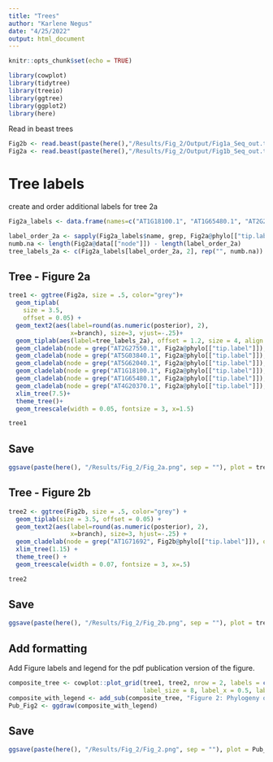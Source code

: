 ```yaml
---
title: "Trees"
author: "Karlene Negus"
date: "4/25/2022"
output: html_document
---
```


```r
knitr::opts_chunk$set(echo = TRUE)

library(cowplot)
library(tidytree)
library(treeio)
library(ggtree)
library(ggplot2)
library(here)
```
Read in beast trees
```r
Fig2b <- read.beast(paste(here(),"/Results/Fig_2/Output/Fig1a_Seq_out.txt", sep = ""))
Fig2a <- read.beast(paste(here(),"/Results/Fig_2/Output/Fig1b_Seq_out.txt", sep=""))
```
# Tree labels
create and order additional labels for tree 2a
```r
Fig2a_labels <- data.frame(names=c("AT1G18100.1", "AT1G65480.1", "AT2G27550.1", "AT4G20370.1", "AT5G03840.1", "AT5G62040.1", "MLOC_68576.1", "Traes_5AL_9731E2D53.1", "Traes_7AS_EBD5F1F54.1", "Traes_7BS_581AA844D.1", "Traes_7DS_12C14942B.1"), info=c("MFT", "FT", "ATC", "TSF", "TFL1", "BFT", "Barley FT", "", "Wheat FT", "", ""))

label_order_2a <- sapply(Fig2a_labels$name, grep, Fig2a@phylo[["tip.label"]])
numb.na <- length(Fig2a@data[["node"]]) - length(label_order_2a)
tree_labels_2a <- c(Fig2a_labels[label_order_2a, 2], rep("", numb.na))

```
## Tree - Figure 2a
```r
tree1 <- ggtree(Fig2a, size = .5, color="grey")+
  geom_tiplab(
    size = 3.5,
    offset = 0.05) +
  geom_text2(aes(label=round(as.numeric(posterior), 2),
                 x=branch), size=3, vjust=-.25)+
  geom_tiplab(aes(label=tree_labels_2a), offset = 1.2, size = 4, align = TRUE, linetype = "blank") +
  geom_cladelab(node = grep("AT2G27550.1", Fig2a@phylo[["tip.label"]]), label="Floral inhibitor", offset = 1.4, size = .5, align=TRUE)+
  geom_cladelab(node = grep("AT5G03840.1", Fig2a@phylo[["tip.label"]]), label="Floral inhibitor", offset = 1.4, size = .5, align=TRUE)+
  geom_cladelab(node = grep("AT5G62040.1", Fig2a@phylo[["tip.label"]]), label="Unknown floral", offset = 1.4, size = .5, align=TRUE)+
  geom_cladelab(node = grep("AT1G18100.1", Fig2a@phylo[["tip.label"]]), label="Unknown floral", offset = 1.4, size = .5, align=TRUE)+
  geom_cladelab(node = grep("AT1G65480.1", Fig2a@phylo[["tip.label"]]), label="Floral inducer", offset = 1.4, size = .5, align=TRUE)+
  geom_cladelab(node = grep("AT4G20370.1", Fig2a@phylo[["tip.label"]]), label="Floral inducer", offset = 1.4, size = .5, align=TRUE)+
  xlim_tree(7.5)+
  theme_tree()+
  geom_treescale(width = 0.05, fontsize = 3, x=1.5)

tree1
```
## Save
```r
ggsave(paste(here(), "/Results/Fig_2/Fig_2a.png", sep = ""), plot = tree1, width = 12, height = 9, units = "in")
```
## Tree - Figure 2b
```r
tree2 <- ggtree(Fig2b, size = .5, color="grey") +
  geom_tiplab(size = 3.5, offset = 0.05) +
  geom_text2(aes(label=round(as.numeric(posterior), 2),
                 x=branch), size=3, hjust=-.25) +
  geom_cladelab(node = grep("AT1G71692", Fig2b@phylo[["tip.label"]]), offset=.2, label="AGL12", size = .5, align=TRUE) +
  xlim_tree(1.15) +
  theme_tree() +
  geom_treescale(width = 0.07, fontsize = 3, x=.5)

tree2
```
## Save
```r
ggsave(paste(here(), "/Results/Fig_2/Fig_2b.png", sep = ""), plot = tree2, width = 12, height = 9, units = "in")
```
## Add formatting

Add Figure labels and legend for the pdf publication version of the figure.
```r
composite_tree <- cowplot::plot_grid(tree1, tree2, nrow = 2, labels = c("(a)", "(b)"), 
                                     label_size = 8, label_x = 0.5, label_y = 0, hjust = -1, vjust = -0.05)
composite_with_legend <- add_sub(composite_tree, "Figure 2: Phylogeny of PEBP (a) and MADS (b) family proteins in Arabidopsis, wheat, and barley. The support value on each node is the posterior probability. \nThe scale bar denotes the number of nucleotide replacements per site", x = 0, hjust = 0)
Pub_Fig2 <- ggdraw(composite_with_legend)
```
## Save
```r
ggsave(paste(here(), "/Results/Fig_2/Fig_2.png", sep = ""), plot = Pub_Fig2, width = 12, height = 9, units = "in")
```